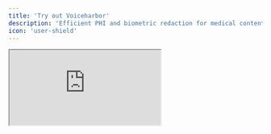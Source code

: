 ```yaml
---
title: 'Try out Voiceharbor'
description: 'Efficient PHI and biometric redaction for medical content.'
icon: 'user-shield'
---
```


<div
  style={{
    position: "relative",
    width: "100%",
    paddingBottom: "95%", /* adjust aspect ratio */
    height: 0,
  }}
>
  <iframe
    src="https://a1d574f1711cec21a9.gradio.live/"
    allow="clipboard-write; clipboard-read; microphone; camera"
    sandbox="allow-forms allow-scripts allow-same-origin"
    style={{
      position: "absolute",
      top: 0,
      left: 0,
      width: "100%",
      height: "100%",
      border: "none",
    }}
  />
</div>
